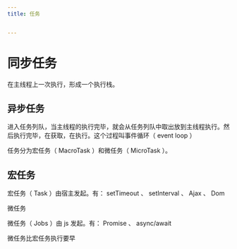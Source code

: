 ```yaml
---
title: 任务


---
```


# 同步任务

在主线程上一次执行，形成一个执行栈。

## 异步任务

进入任务列队，当主线程的执行完毕，就会从任务列队中取出放到主线程执行。然后执行完毕，在获取，在执行。这个过程叫事件循环（ event loop ）

任务分为宏任务（ MacroTask ）和微任务（ MicroTask ）。

## 宏任务

宏任务（ Task ）由宿主发起。有： setTimeout 、 setInterval 、 Ajax 、 Dom

微任务

微任务（ Jobs ）由 js 发起。有： Promise 、 async/await

微任务比宏任务执行要早

            